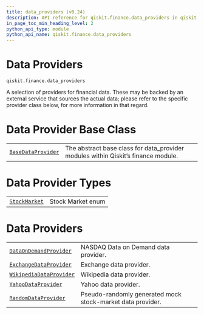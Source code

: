 ```yaml
---
title: data_providers (v0.24)
description: API reference for qiskit.finance.data_providers in qiskit v0.24
in_page_toc_min_heading_level: 2
python_api_type: module
python_api_name: qiskit.finance.data_providers
---
```


<span id="module-qiskit.finance.data_providers" />

<span id="qiskit-finance-data-providers" />

<span id="data-providers-qiskit-finance-data-providers" />

# Data Providers

`qiskit.finance.data_providers`

A selection of providers for financial data. These may be backed by an external service that sources the actual data; please refer to the specific provider class below, for more information in that regard.

# Data Provider Base Class

|                                                                                                                       |                                                                                    |
| --------------------------------------------------------------------------------------------------------------------- | ---------------------------------------------------------------------------------- |
| [`BaseDataProvider`](qiskit.finance.data_providers.BaseDataProvider "qiskit.finance.data_providers.BaseDataProvider") | The abstract base class for data\_provider modules within Qiskit’s finance module. |

# Data Provider Types

|                                                                                                        |                   |
| ------------------------------------------------------------------------------------------------------ | ----------------- |
| [`StockMarket`](qiskit.finance.data_providers.StockMarket "qiskit.finance.data_providers.StockMarket") | Stock Market enum |

# Data Providers

|                                                                                                                                      |                                                            |
| ------------------------------------------------------------------------------------------------------------------------------------ | ---------------------------------------------------------- |
| [`DataOnDemandProvider`](qiskit.finance.data_providers.DataOnDemandProvider "qiskit.finance.data_providers.DataOnDemandProvider")    | NASDAQ Data on Demand data provider.                       |
| [`ExchangeDataProvider`](qiskit.finance.data_providers.ExchangeDataProvider "qiskit.finance.data_providers.ExchangeDataProvider")    | Exchange data provider.                                    |
| [`WikipediaDataProvider`](qiskit.finance.data_providers.WikipediaDataProvider "qiskit.finance.data_providers.WikipediaDataProvider") | Wikipedia data provider.                                   |
| [`YahooDataProvider`](qiskit.finance.data_providers.YahooDataProvider "qiskit.finance.data_providers.YahooDataProvider")             | Yahoo data provider.                                       |
| [`RandomDataProvider`](qiskit.finance.data_providers.RandomDataProvider "qiskit.finance.data_providers.RandomDataProvider")          | Pseudo-randomly generated mock stock-market data provider. |

